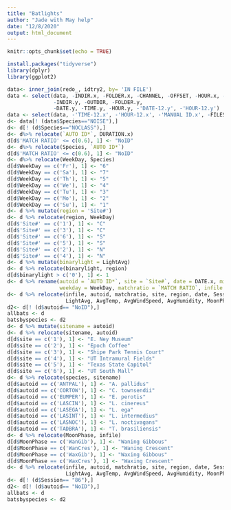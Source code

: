 ```yaml
---
title: "Batlights"
author: "Jade with May help"
date: "12/8/2020"
output: html_document
---
```


```r
knitr::opts_chunk$set(echo = TRUE)
```

```r
install.packages("tidyverse")
library(dplyr)
library(ggplot2)
```


```r
data<- inner_join(redo_, idtry2, by= 'IN FILE')
data <- select(data, -INDIR.x, -FOLDER.x, -CHANNEL, -OFFSET, -HOUR.x, -'DATE-12.x', -INPATHMD5,
               -INDIR.y, -OUTDIR, -FOLDER.y, 
               -DATE.y, -TIME.y, -HOUR.y, -'DATE-12.y', -'HOUR-12.y')
data <- select(data, -'TIME-12.x', -'HOUR-12.x', -'MANUAL ID.x', -FILES, -'MANUAL ID.y')
d<- data[! (data$Species=="NOISE"),]
d<- d[! (d$Species=="NOCLASS"),]
d<- d%>% relocate(`AUTO ID*`, DURATION.x)
d[d$'MATCH RATIO' <= c(0.6), 1] <- "NoID"
d<- d%>% relocate(Species, `AUTO ID*`)
d[d$'MATCH RATIO' <= c(0.6), 1] <- "NoID"
d<- d%>% relocate(WeekDay, Species)
d[d$WeekDay == c('Fr'), 1] <- "6"
d[d$WeekDay == c('Sa'), 1] <- "7"
d[d$WeekDay == c('Th'), 1] <- "5"
d[d$WeekDay == c('We'), 1] <- "4"
d[d$WeekDay == c('Tu'), 1] <- "3"
d[d$WeekDay == c('Mo'), 1] <- "2"
d[d$WeekDay == c('Su'), 1] <- "1"
d<- d %>% mutate(region = 'Site#')
d<- d %>% relocate(region, WeekDay)
d[d$'Site#' == c('1'), 1] <- "C"
d[d$'Site#' == c('3'), 1] <- "C"
d[d$'Site#' == c('6'), 1] <- "S"
d[d$'Site#' == c('5'), 1] <- "S"
d[d$'Site#' == c('2'), 1] <- "N"
d[d$'Site#' == c('4'), 1] <- "N"
d<- d %>% mutate(binarylight = LightAvg)
d<- d %>% relocate(binarylight, region)
d[d$binarylight > c('0'), 1] <- 1
d<- d %>% rename(autoid = `AUTO ID*`, site = `Site#`, date = DATE.x, minaftersun = Minutesaftersunset,
                 weekday = WeekDay, matchratio = `MATCH RATIO`, infile = 'IN FILE', species = Species)
d<- d %>% relocate(infile, autoid, matchratio, site, region, date, Session, minaftersun, TimeClass, weekday, binarylight,
                   LightAvg, AvgTemp, AvgWindSpeed, AvgHumidity, MoonPhase, species)
d2<- d[! (d$autoid== "NoID"),]
allbats <- d
batsbyspecies <- d2
d<- d %>% mutate(sitename = autoid)
d<- d %>% relocate(sitename, autoid)
d[d$site == c('1'), 1] <- "E. Ney Museum"
d[d$site == c('2'), 1] <- "Epoch Coffee"
d[d$site == c('3'), 1] <- "Shipe Park Tennis Court"
d[d$site == c('4'), 1] <- "UT Intramural Fields"
d[d$site == c('5'), 1] <- "Texas State Capitol"
d[d$site == c('6'), 1] <- "UT South Mall"
d<- d %>% relocate(species, sitename)
d[d$autoid == c('ANTPAL'), 1] <- "A. pallidus"
d[d$autoid == c('CORTOW'), 1] <- "C. townsendii"
d[d$autoid == c('EUMPER'), 1] <- "E. perotis"
d[d$autoid == c('LASCIN'), 1] <- "L. cinereus"
d[d$autoid == c('LASEGA'), 1] <- "L. ega"
d[d$autoid == c('LASINT'), 1] <- "L. intermedius"
d[d$autoid == c('LASNOC'), 1] <- "L. noctivagans"
d[d$autoid == c('TADBRA'), 1] <- "T. brasiliensis"
d<- d %>% relocate(MoonPhase, infile)
d[d$MoonPhase == c('WanGib'), 1] <- "Waning Gibbous"
d[d$MoonPhase == c('WanCres'), 1] <- "Waning Crescent"
d[d$MoonPhase == c('WaxGib'), 1] <- "Waxing Gibbous"
d[d$MoonPhase == c('WaxCres'), 1] <- "Waxing Crescent"
d<- d %>% relocate(infile, autoid, matchratio, site, region, date, Session, trial, minaftersun, weekday, binarylight,
                   LightAvg, AvgTemp, AvgWindSpeed, AvgHumidity, MoonPhase, sitename, species)
d<- d[! (d$Session== "86"),]
d2<- d[! (d$autoid== "NoID"),]
allbats <- d
batsbyspecies <- d2
```

